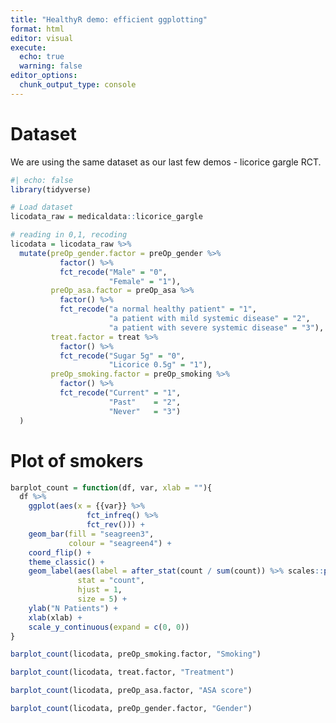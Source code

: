 ```yaml
---
title: "HealthyR demo: efficient ggplotting"
format: html
editor: visual
execute:
  echo: true
  warning: false
editor_options: 
  chunk_output_type: console
---
```


# Dataset

We are using the same dataset as our last few demos - licorice gargle RCT.

```r
#| echo: false
library(tidyverse)

# Load dataset
licodata_raw = medicaldata::licorice_gargle

# reading in 0,1, recoding
licodata = licodata_raw %>% 
  mutate(preOp_gender.factor = preOp_gender %>% 
           factor() %>% 
           fct_recode("Male" = "0",
                      "Female" = "1"),
         preOp_asa.factor = preOp_asa %>% 
           factor() %>% 
           fct_recode("a normal healthy patient" = "1",
                      "a patient with mild systemic disease" = "2",
                      "a patient with severe systemic disease" = "3"),
         treat.factor = treat %>% 
           factor() %>% 
           fct_recode("Sugar 5g" = "0",
                      "Licorice 0.5g" = "1"),
         preOp_smoking.factor = preOp_smoking %>% 
           factor() %>% 
           fct_recode("Current" = "1",
                      "Past"    = "2",
                      "Never"   = "3")
  )
```

# Plot of smokers

```r
barplot_count = function(df, var, xlab = ""){
  df %>% 
    ggplot(aes(x = {{var}} %>% 
                 fct_infreq() %>% 
                 fct_rev())) + 
    geom_bar(fill = "seagreen3",
             colour = "seagreen4") + 
    coord_flip() + 
    theme_classic() + 
    geom_label(aes(label = after_stat(count / sum(count)) %>% scales::percent(1)),
               stat = "count",
               hjust = 1,
               size = 5) + 
    ylab("N Patients") + 
    xlab(xlab) + 
    scale_y_continuous(expand = c(0, 0))
}

```

```r

barplot_count(licodata, preOp_smoking.factor, "Smoking")

barplot_count(licodata, treat.factor, "Treatment") 

barplot_count(licodata, preOp_asa.factor, "ASA score")

barplot_count(licodata, preOp_gender.factor, "Gender")

```
